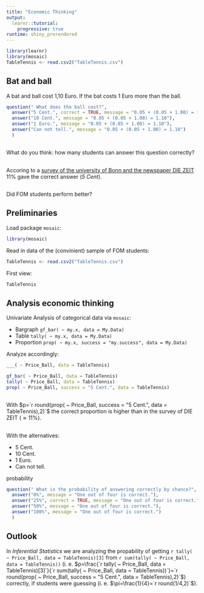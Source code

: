 ```yaml
---
title: "Economic Thinking"
output: 
  learnr::tutorial:
    progressive: true
runtime: shiny_prerendered
---
```


```r
library(learnr)
library(mosaic)
TableTennis <- read.csv2("TableTennis.csv")
```

## Bat and ball

A bat and ball cost 1,10 Euro.
If the bat costs 1 Euro more than the ball.

```r
question(" What does the ball cost?",
  answer("5 Cent.", correct = TRUE, message = "0.05 + (0.05 + 1.00) = 1.10"),
  answer("10 Cent.", message = "0.05 + (0.05 + 1.00) = 1.10"),
  answer("1 Euro.", message = "0.05 + (0.05 + 1.00) = 1.10"),
  answer("Can not tell.", message = "0.05 + (0.05 + 1.00) = 1.10")
  )
```


##

What do you think: how many students can answer this question correctly?

##

Accoring to a [survey of the university of Bonn and the newspaper DIE ZEIT](https://www.zeit.de/wirtschaft/2018-02/oekonomie-wissen-wirtschaft-deutschen-studie) $11\%$ gave the correct answer (*5 Cent*).

##

Did FOM students perform better?

## Preliminaries

Load package `mosaic`:

```r
library(mosaic)
```

Read in data of the (convinient) sample of FOM students:

```r
TableTennis <- read.csv2("TableTennis.csv")
```

First view:

```r
TableTennis
```


## Analysis economic thinking

Univariate Analysis of categorical data via `mosaic`:

- Bargraph `gf_bar( ~ my.x, data = My.Data)`
- Table `tally( ~ my.x, data = My.Data)`
- Proportion `prop( ~ my.x, success = "my.success", data = My.Data)`

Analyze accordingly:

```r
___( ~ Price_Ball, data = TableTennis)
```

```r
gf_bar( ~ Price_Ball, data = TableTennis)
tally( ~ Price_Ball, data = TableTennis)
prop( ~ Price_Ball, success = "5 Cent.", data = TableTennis)
```

##

With $p=`r round(prop( ~ Price_Ball, success = "5 Cent.", data = TableTennis),2)`$ the correct proportion is higher than in the survey of DIE ZEIT ($\approx 11\%$).

##

With the alternatives:

- 5 Cent.
- 10 Cent.
- 1 Euro.
- Can not tell.

probability 

```r
question(" What is the probability of answering correctly by chance?",
  answer("0%", message = "One out of four is correct."),
  answer("25%", correct = TRUE, message = "One out of four is correct."),
  answer("50%", message = "One out of four is correct."),
  answer("100%", message = "One out of four is correct.")
  )
```


## Outlook

In *Inferential Statistics* we are analyzing the propability of getting `r tally( ~ Price_Ball, data = TableTennis)[3]` from `r sum(tally( ~ Price_Ball, data = TableTennis))` (i. e. $p=\frac{`r tally( ~ Price_Ball, data = TableTennis)[3]`}{`r sum(tally( ~ Price_Ball, data = TableTennis))`}=`r round(prop( ~ Price_Ball, success = "5 Cent.", data = TableTennis),2)`$) correctly, if students were guessing (i. e. $\pi=\frac{1}{4}=`r round(1/4,2)`$).
